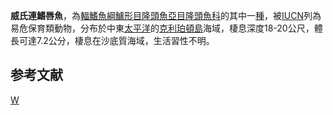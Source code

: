 {{Speciesbox 
| taxon = Xyrichtys wellingtoni
| authority = [[Allen|Allen]] & [[Robertson|Robertson]], 1995
| status = VU
| status_system = IUCN3.1
}}
'''威氏連鰭唇魚'''，為[[輻鰭魚綱|輻鰭魚綱]][[鱸形目|鱸形目]][[隆頭魚亞目|隆頭魚亞目]][[隆頭魚科|隆頭魚科]]的其中一[[種|種]]，被[[IUCN|IUCN]]列為易危保育類動物，分布於中東[[太平洋|太平洋]]的[[克利珀頓島|克利珀頓島]]海域，棲息深度18-20公尺，體長可達7.2公分，棲息在沙底質海域，生活習性不明。

==参考文献==
{{reflist}}
{{Taxonbar}}

[[Category:連鰭唇魚屬|W]]